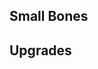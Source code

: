 {{Building
| name = Bone Pit
| image = N/A
| category = [[Levy Barracks]]
| cycle = 12s
| capacity = 3
| produce_per_cycle = 1 [[Small Bones]]
| consume_per_cycle = 13 {{RessourceIcon|type=water}}
| build_cost = 40 {{RessourceIcon|type=wood}}, 40 {{RessourceIcon|type=wheat}}
| description = Spawns small skeletons.
}}

== Small Bones ==
{{Unit
| name = Small Bones
| image = N/A
| type = Undead, Grunt
| hp = 45
| dps = 10
| trait = +2% to damage dealt by and HP of [Undead] troops for each Small Bones on the battlefield.
}}

== Upgrades ==
{{Upgrade
| name = Troop Inspiration
| description = Increases damage dealt by and HP of [Undead] troops by 5%.
}}
{{Upgrade
| name = Bone Meal
| description = 90% chance of receiving 5 flour upon Skeleton's death.
}}